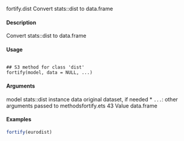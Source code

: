 fortify.dist
Convert stats::dist to data.frame

#### Description 
 
Convert stats::dist to data.frame

#### Usage 
<pre><code>
## S3 method for class 'dist'
fortify(model, data = NULL, ...)
</code></pre>

#### Arguments 
 
model stats::dist instance
data original dataset, if needed
* ``... ``: other arguments passed to methodsfortify.ets
43
Value
data.frame

#### Examples 
```r
fortify(eurodist)
```

